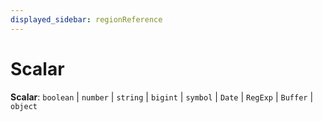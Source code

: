 ```yaml
---
displayed_sidebar: regionReference
---
```



# Scalar

 **Scalar**: `boolean` \| `number` \| `string` \| `bigint` \| `symbol` \| `Date` \| `RegExp` \| `Buffer` \| `object`
